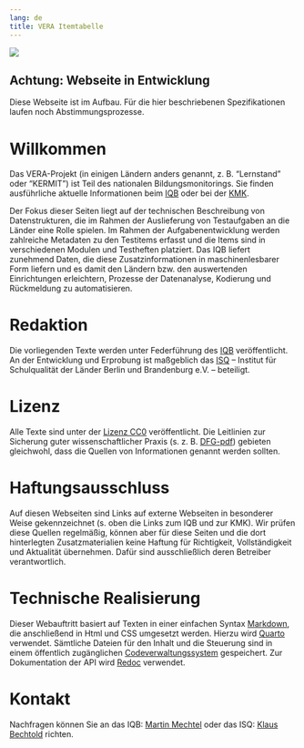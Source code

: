 ```yaml
---
lang: de
title: VERA Itemtabelle
---
```

![](banner.jpg)

::: {.callout-important}
## Achtung: Webseite in Entwicklung
Diese Webseite ist im Aufbau. Für die hier beschriebenen Spezifikationen laufen noch Abstimmungsprozesse.
:::

# Willkommen
Das VERA-Projekt (in einigen Ländern anders genannt, z. B. "Lernstand" oder "KERMIT") ist Teil des nationalen Bildungsmonitorings. Sie finden ausführliche aktuelle Informationen beim [IQB](https://www.iqb.hu-berlin.de/vera/) oder bei der [KMK](https://www.kmk.org/themen/qualitaetssicherung-in-schulen/bildungsmonitoring/).

Der Fokus dieser Seiten liegt auf der technischen Beschreibung von Datenstrukturen, die im Rahmen der Auslieferung von Testaufgaben an die Länder eine Rolle spielen. Im Rahmen der Aufgabenentwicklung werden zahlreiche Metadaten zu den Testitems erfasst und die Items sind in verschiedenen Modulen und Testheften platziert. Das IQB liefert zunehmend Daten, die diese Zusatzinformationen in maschinenlesbarer Form liefern und es damit den Ländern bzw. den auswertenden Einrichtungen erleichtern, Prozesse der Datenanalyse, Kodierung und Rückmeldung zu automatisieren.

# Redaktion
Die vorliegenden Texte werden unter Federführung des [IQB](https://www.iqb.hu-berlin.de/) veröffentlicht. An der Entwicklung und Erprobung ist maßgeblich das [ISQ](https://www.isq-bb.de) -- Institut für Schulqualität der Länder Berlin und Brandenburg e.V. -- beteiligt.

# Lizenz
Alle Texte sind unter der [Lizenz CC0](https://open-educational-resources.de/was-die-cc0-freigabe-bedeutet-und-welche-moeglichkeiten-sie-eroeffnen/) veröffentlicht. Die Leitlinien zur Sicherung guter wissenschaftlicher Praxis (s. z. B. [DFG-pdf](https://www.dfg.de/resource/blob/173732/4166759430af8dc2256f0fa54e009f03/kodex-gwp-data.pdf)) gebieten gleichwohl, dass die Quellen von Informationen genannt werden sollten.

# Haftungsausschluss

Auf diesen Webseiten sind Links auf externe Webseiten in besonderer Weise gekennzeichnet (s. oben die Links zum IQB und zur KMK). Wir prüfen diese Quellen regelmäßig, können aber für diese Seiten und die dort hinterlegten Zusatzmaterialien keine Haftung für Richtigkeit, Vollständigkeit und Aktualität übernehmen. Dafür sind ausschließlich deren Betreiber verantwortlich.

# Technische Realisierung

Dieser Webauftritt basiert auf Texten in einer einfachen Syntax [Markdown](https://markdown.de/), die anschließend in Html und CSS umgesetzt werden. Hierzu wird [Quarto](https://quarto.org/) verwendet. Sämtliche Dateien für den Inhalt und die Steuerung sind in einem öffentlich zugänglichen [Codeverwaltungssystem](https://github.com/iqb-berlin/item-table) gespeichert. Zur Dokumentation der API wird [Redoc](https://redocly.com/docs/redoc/) verwendet.

# Kontakt

Nachfragen können Sie an das IQB: [Martin Mechtel](mailto:mechtel@iqb.hu-berlin.de) oder das ISQ: [Klaus Bechtold](mailto:Klaus.Bechtold@isq-bb.de) richten.

